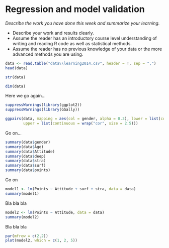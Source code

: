 # Regression and model validation

*Describe the work you have done this week and summarize your learning.*

- Describe your work and results clearly. 
- Assume the reader has an introductory course level understanding of writing and reading R code as well as statistical methods.
- Assume the reader has no previous knowledge of your data or the more advanced methods you are using.

```r
data <- read.table("data\\learning2014.csv", header = T, sep = ",")
head(data)
```

```r
str(data)
```

```r
dim(data)
```

Here we go again...

```r
suppressWarnings(library(ggplot2))
suppressWarnings(library(GGally))
```

```r
ggpairs(data, mapping = aes(col = gender, alpha = 0.3), lower = list(combo = wrap("facethist", bins = 20)),
        upper = list(continuous = wrap("cor", size = 2.5))) 
```

Go on...

```r
summary(data$gender)
summary(data$Age)
summary(data$Attitude)
summary(data$deep)
summary(data$stra)
summary(data$surf)
summary(data$points)
```

Go on

```r
model1 <- lm(Points ~ Attitude + surf + stra, data = data)
summary(model1)
```

Bla bla bla

```r
model2 <- lm(Points ~ Attitude, data = data)
summary(model2)
```

Bla bla bla

```r
par(mfrow = c(2,2))
plot(model2, which = c(1, 2, 5))
```